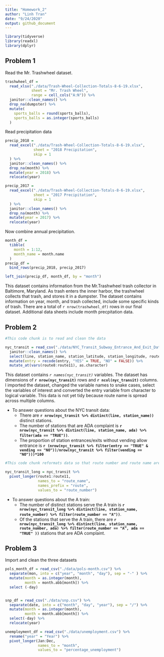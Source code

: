 ```yaml
---
title: "Homework_2"
author: "Linh Tran"
date: "9/24/2020"
output: github_document
---
```


```r
library(tidyverse)
library(readxl)
library(dplyr)
```

## Problem 1

Read the Mr. Trashwheel dataset.

```r
trashwheel_df = 
  read_xlsx("./data/Trash-Wheel-Collection-Totals-8-6-19.xlsx",
            sheet = "Mr. Trash Wheel",
            range = cell_cols("A:N")) %>% 
  janitor::clean_names() %>% 
  drop_na(dumpster) %>% 
  mutate(
    sports_balls = round(sports_balls),
    sports_balls = as.integer(sports_balls)
  )
```

Read precipitation data

```r
precip_2018 = 
  read_excel("./data/Trash-Wheel-Collection-Totals-8-6-19.xlsx",
             sheet = "2018 Precipitation",
             skip = 1
  ) %>% 
  janitor::clean_names() %>% 
  drop_na(month) %>% 
  mutate(year = 2018) %>% 
  relocate(year)

precip_2017 = 
  read_excel("./data/Trash-Wheel-Collection-Totals-8-6-19.xlsx",
             sheet = "2017 Precipitation",
             skip = 1
  ) %>% 
  janitor::clean_names() %>% 
  drop_na(month) %>% 
  mutate(year = 2017) %>% 
  relocate(year)
```

Now combine annual precipitation.

```r
month_df = 
  tibble(
    month = 1:12,
    month_name = month.name
  )
precip_df = 
  bind_rows(precip_2018, precip_2017) 

left_join(precip_df, month_df, by = "month")
```

This dataset contains information from the Mr.Trashwheel trash collector in Baltimore, Maryland. As trash enters the inner harbor, the trashwheel collects that trash, and stores it in a dumpster. The dataset contains information on year, month, and trash collected, include some specific kinds of trash. There are a total of `r nrow(trashwheel_df)` rows in our final dataset. Additional data sheets include month precpitation data. 

## Problem 2



```r
#This code chunk is to read and clean the data

nyc_transit = read_csv("./data/NYC_Transit_Subway_Entrance_And_Exit_Data.csv") %>% 
  janitor::clean_names() %>% 
  select(line, station_name, station_latitude, station_longitude, route1:route11, entry, vending, entrance_type, ada) %>% 
  mutate(entry = recode(entry, "YES" = TRUE, "NO" = FALSE)) %>% 
  mutate_at(vars(route8:route11), as.character)
```

This dataset contains *`r names(nyc_transit)`* variables. The dataset has dimensions of **`r nrow(nyc_transit)`** rows and **`r ncol(nyc_transit)`** columns. I imported the dataset, changed the variable names to snake cases, select the variables of interest and converted the entry variable from character to logical variable. This data is not yet tidy because route name is spread across multiple columns. 

* To answer questions about the NYC transit data:
  + There are **`r nrow(nyc_transit %>% distinct(line, station_name))`** distinct stations. 
  + The number of stations that are ADA complaint is **`r nrow(nyc_transit %>% distinct(line, station_name, ada) %>% filter(ada == "TRUE"))`**.
  + The proportion of station entrances/exits without vending allow entrance is **`r (nrow(nyc_transit %>% filter(entry == "TRUE" & vending == "NO"))/nrow(nyc_transit %>% filter(vending == "NO")))*100`**


```r
#This code chunk reformats data so that route number and route name are distinct variables

nyc_transit_long = nyc_transit %>% 
  pivot_longer(route1:route11,
               names_to = "route_name",
               names_prefix = "route",
               values_to = "route_number")
```

* To answer questions about the A train:
  + The number of distinct stations serve the A train is **`r nrow(nyc_transit_long %>% distinct(line, station_name, route_number) %>% filter(route_number == "A"))`**.
  + Of the stations that serve the A train, there are **`r nrow(nyc_transit_long %>% distinct(line, station_name, route_number, ada) %>% filter(route_number == "A", ada == "TRUE" ))`** stations that are ADA complaint. 


## Problem 3

Import and clean the three datasets

```r
pols_month_df = read_csv("./data/pols-month.csv") %>% 
  separate(mon, into = c("year", "month", "day"), sep = "-" ) %>% 
  mutate(month = as.integer(month),
         month = month.abb[month]) %>% 
  select (-day)


snp_df = read_csv("./data/snp.csv") %>% 
  separate(date, into = c("month", "day", "year"), sep = "/") %>% 
  mutate(month = as.integer(month),
         month = month.abb[month]) %>% 
  select(-day) %>% 
  relocate(year)

unemployment_df = read_csv("./data/unemployment.csv") %>% 
  rename("year" = "Year") %>% 
  pivot_longer(Jan:Dec, 
               names_to = "month",
               values_to = "percentage_unemployment")
  
  
```


